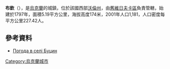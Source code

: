 {{coord|51|25|18|N|24|35|34|E|scale:30000|display=title}}

'''布欽'''（{{lang-uk|Буцинь}}），是[[烏克蘭|烏克蘭]]的城鎮，位於該國西部[[沃倫州|沃倫州]]，由[[舊維日夫卡區|舊維日夫卡區]]負責管轄，始建於1797年，面積5.19平方公里，海拔高度174米，2001年人口1,181，人口密度每平方公里227.42人。

==參考資料==
* [http://weather.in.ua/ua/volynskaja/2403 Погода в селі Буцин] {{Wayback|url=http://weather.in.ua/ua/volynskaja/2403 |date=20111219105827 }}

{{Ukraine-geo-stub}}
[[Category:烏克蘭城市|Category:烏克蘭城市]]